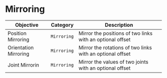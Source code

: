 # Mirroring

| Objective | Category | Description |
| --- | --- | --- |
| Position Mirroring | `Mirroring` | Mirror the positions of two links with an optional offset |
| Orientation Mirroring |  `Mirroring`  | Mirror the rotations of two links with an optional offset |
| Joint Mirrorin|  `Mirroring`  | Mirror the values of two joints with an optional offset |